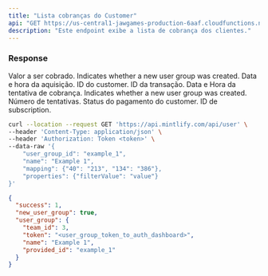 ---
title: "Lista cobranças do Customer"
api: "GET https://us-central1-jawgames-production-6aaf.cloudfunctions.net/customers/charges"
description: "Este endpoint exibe a lista de cobrança dos clientes."
---

### Response

<ResponseField name="amount" type="number">
  Valor a ser cobrado.
</ResponseField>

<ResponseField name="catalogProductId" type="string">
  Indicates whether a new user group was created.
</ResponseField>

<ResponseField name="createdAt" type="string">
  Data e hora da aquisição.
</ResponseField>

<ResponseField name="customerId" type="number">
  ID do customer.
</ResponseField>

<ResponseField name="id" type="number">
  ID da transação.
</ResponseField>

<ResponseField name="lastRetry" type="string">
  Data e Hora da tentativa de cobrança.
</ResponseField>

<ResponseField name="paymentProcessorResponseData" type="string">
  Indicates whether a new user group was created.
</ResponseField>

<ResponseField name="retries" type="number">
  Número de tentativas.
</ResponseField>

<ResponseField name="status" type="text">
  Status do pagamento do customer.
</ResponseField>

<ResponseField name="subscriptionId" type="string">
  ID de subscription.
</ResponseField>

<RequestExample>

```bash Example Request
curl --location --request GET 'https://api.mintlify.com/api/user' \
--header 'Content-Type: application/json' \
--header 'Authorization: Token <token>' \
--data-raw '{
    "user_group_id": "example_1",
    "name": "Example 1",
    "mapping": {"40": "213", "134": "386"},
    "properties": {"filterValue": "value"}
}'
```

</RequestExample>

<ResponseExample>

```json Response
{
  "success": 1,
  "new_user_group": true,
  "user_group": {
    "team_id": 3,
    "token": "<user_group_token_to_auth_dashboard>",
    "name": "Example 1",
    "provided_id": "example_1"
  }
}
```

</ResponseExample>
